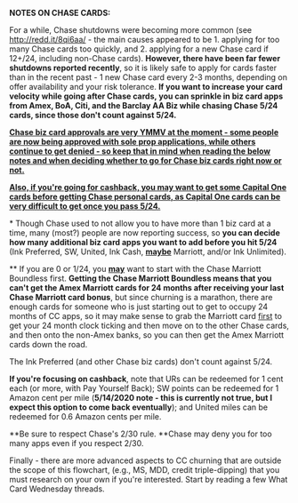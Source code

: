 **NOTES ON CHASE CARDS:**

For a while, Chase shutdowns were becoming more common (see http://redd.it/8qi6aa/ - the main causes appeared to be 1. applying for too many Chase cards too quickly, and 2. applying for a new Chase card if 12+/24, including non-Chase cards). **However, there have been far fewer shutdowns reported recently**, so it is likely safe to apply for cards faster than in the recent past - 1 new Chase card every 2-3 months, depending on offer availability and your risk tolerance. **If you want to increase your card velocity while going after Chase cards, you can sprinkle in biz card apps from Amex, BoA, Citi, and the Barclay AA Biz while chasing Chase 5/24 cards, since those don't count against 5/24.**

**<u>Chase biz card approvals are very YMMV at the moment - some people are now being approved with sole prop applications, while others continue to get denied - so keep that in mind when reading the below notes and when deciding whether to go for Chase biz cards right now or not.</u>**

**<u>Also, if you're going for cashback, you may want to get some Capital One cards before getting Chase personal cards, as Capital One cards can be very difficult to get once you pass 5/24.</u>**

\* Though Chase used to not allow you to have more than 1 biz card at a time, many (most?) people are now reporting success, so **you can decide how many additional biz card apps you want to add before you hit 5/24** (Ink Preferred, SW, United, Ink Cash, **<u>maybe</u>** Marriott, and/or Ink Unlimited).

\*\* If you are 0 or 1/24, you **<u>may</u>** want to start with the Chase Marriott Boundless first. **Getting the Chase Marriott Boundless means that you can't get the Amex Marriott cards for 24 months after receiving your last Chase Marriott card bonus**, but since churning is a marathon, there are enough cards for someone who is just starting out to get to occupy 24 months of CC apps, so it may make sense to grab the Marriott card <u>first</u> to get your 24 month clock ticking and then move on to the other Chase cards, and then onto the non-Amex banks, so you can then get the Amex Marriott cards down the road.

The Ink Preferred (and other Chase biz cards) don't count against 5/24.

**If you're focusing on cashback**, note that URs can be redeemed for 1 cent each (or more, with Pay Yourself Back); SW points can be redeemed for 1 Amazon cent per mile (**5/14/2020 note - this is currently not true, but I expect this option to come back eventually**); and United miles can be redeemed for 0.6 Amazon cents per mile.

**Be sure to respect Chase's 2/30 rule. **Chase may deny you for too many apps even if you respect 2/30.

Finally - there are more advanced aspects to CC churning that are outside the scope of this flowchart, (e.g., MS, MDD, credit triple-dipping) that you must research on your own if you're interested. Start by reading a few What Card Wednesday threads.

